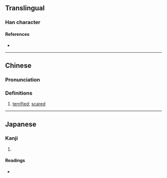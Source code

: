 {{character info}}
==Translingual==

===Han character===
{{Han char|rn=61|rad=心|as=19|sn=23|four=40331|canj=TGP,XTGP|ids=⿱難心}}

====References====
* {{Han ref|kx=0409.110|dkj=11505|dj=0751.140|hdz=42372.040|uh=6201|ud=25089|bh=F7D9|bd=63449}}

----

==Chinese==
{{zh-forms|alt=嫨-ancient|s=𫺷}}

===Pronunciation===
{{zh-pron
|m=nǎn
|m-s=
|dg=
|c=naan5
|c-t=
|g=
|h=pfs=
|j=
|mb=
|md=
|mn=
|mn-t=
|w=
|x=
|mc=y
|oc=y
|cat=a
}}

===Definitions===
{{zh-hanzi}}

# {{lb|zh|literary}} [[terrified]]; [[scared]]

----

==Japanese==

===Kanji===
{{ja-kanji|grade=|rs=心19}}

# {{rfdef|ja|sort=心19}}

====Readings====
* {{ja-readings|on=だん, ねん, ぜん|kun=つつし-む}}
